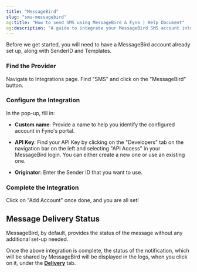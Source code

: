 ```yaml
---
title: "MessageBird"
slug: "sms-messagebird"
og:title: "How to send SMS using MessageBird & Fyno | Help Document"
og:description: "A guide to integrate your MessageBird SMS account into Fyno."
---
```


Before we get started, you will need to have a MessageBird account already set up, along with SenderID and Templates.

<Steps>

### Find the Provider

Navigate to Integrations page. Find "SMS" and click on the "MessageBird" button.

### Configure the Integration

In the pop-up, fill in:

- **Custom name**: Provide a name to help you identify the configured account in Fyno's portal.

- **API Key**: Find your API Key by clicking on the "Developers" tab on the navigation bar on the left and selecting "API Access" in your MessageBird login. You can either create a new one or use an existing one.

- **Originator**: Enter the Sender ID that you want to use.

### Complete the Integration

Click on "Add Account" once done, and you are all set!

</Steps>

## Message Delivery Status

MessageBird, by default, provides the status of the message without any additional set-up needed.

Once the above integration is complete, the status of the notification, which will be shared by MessageBird will be displayed in the logs, when you click on it, under the **[Delivery](./log-details-delivery)** tab.
